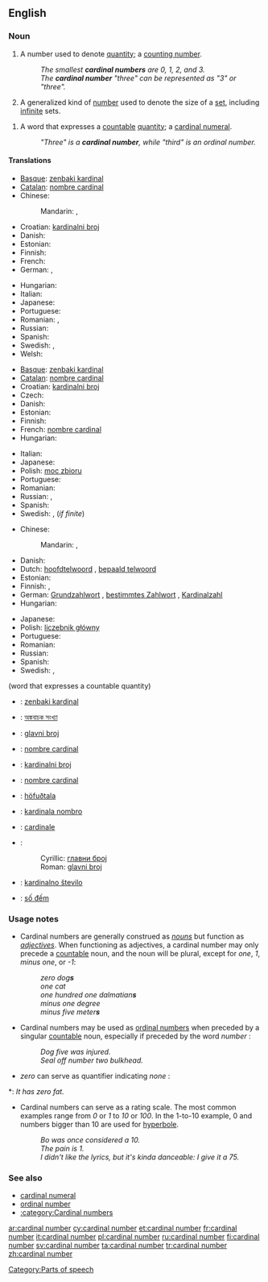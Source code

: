 {{wikipedia}}
==English==

===Noun===
{{en-noun|sg=[[cardinal]] [[number]]}}

# A number used to denote [[quantity]]; a [[counting number]].
#: ''The smallest '''cardinal numbers''' are 0, 1, 2, and 3.''
#: ''The '''cardinal number''' "three" can be represented as "3" or "three".''
# {{mathematics}} A generalized kind of [[number]] used to denote the size of a [[set]], including [[infinite]] sets.
<!--Is this true? "Infinite" is not a cardinal number by definition, because its magnitude is not known-->
<!--Yes. See any mathematics text or the Wikipedia article-->
# {{context|grammar}} A word that expresses a [[countable]] [[quantity]]; a [[cardinal numeral]].
#: ''"Three" is a '''cardinal number''', while "third" is an ordinal number.''
<!--Does this definition differ in any essential sense from the first definition?-->
<!--Yes; in the most essential way possible.-->

====Translations====
{{trans-top|number denoting quantity}}
* [[Basque]]: [[zenbaki kardinal]]
* [[Catalan]]: [[nombre cardinal]] {{m}}
* Chinese:
*: Mandarin: {{t|cmn|基數|sc=Hani}},  {{t-|cmn|基数|tr=jīshù|sc=Hani}}
* Croatian: [[kardinalni broj#Croatian|kardinalni broj]] {{m}}
* Danish: {{t-|da|kardinaltal|n}}
* Estonian: {{t|et|kardinaalarv}}
* Finnish: {{t+|fi|kardinaaliluku}}
* French: {{t|fr|nombre cardinal|m}}
* German: {{t+|de|Kardinalzahl|f}},  {{t|de|Grundzahl|f}}
{{trans-mid}}
* Hungarian: {{t-|hu|tőszám}}
* Italian: {{t-|it|numero cardinale|m}}
* Japanese: {{t+|ja|基数|tr=きすう, kisū}}
* Portuguese: {{t-|pt|número cardinal|m}}
* Romanian: {{t|ro|numeral cardinal|n}}, {{t|ro|număr cardinal|n}}
* Russian: {{t-|ru|кардинальное число|n|tr=kardinál’noje čisló}}
* Spanish: {{t+|es|número cardinal|m}}
* Swedish: {{t+|sv|kardinaltal|n}},  {{t|sv|grundtal|n}}
* Welsh: {{t|cy|rhif prifol}}
{{trans-bottom}}

{{trans-top|number used to denote the size of a set}}
* [[Basque]]: [[zenbaki kardinal]]
* [[Catalan]]: [[nombre cardinal]] {{m}}
* Croatian: [[kardinalni broj#Croatian|kardinalni broj]] {{m}}
* Czech: {{t-|cs|kardinální číslo|n}}
* Danish: {{t-|da|kardinaltal|n}}
* Estonian: {{t|et|hulga võimsus}}
* Finnish: {{t+|fi|kardinaaliluku}}
* French: [[nombre cardinal]] {{m}}
* Hungarian: {{t+|hu|számosság}}
{{trans-mid}}
* Italian: {{t-|it|numero cardinale|m}}
* Japanese: {{t|ja|集合数|tr=しゅうごうすう, shūgōsū}}
* Polish: [[moc zbioru]] {{f}}
* Portuguese: {{t-|pt|número cardinal|m}}
* Romanian: {{t|ro|numeral cardinal|n}}
* Russian: {{t|ru|мощность множества|f|tr=móščnost’ mnóžestva}}, {{t-|ru|кардинальное число|n|tr=kardinál’noje čisló}}
* Spanish: {{t+|es|número cardinal|m}}
* Swedish: {{t|sv|kardinaltal|n}}, {{t|sv|grundtal|n}} (''if finite'')
{{trans-bottom}}

{{trans-top|word that expresses a countable quantity}}
* Chinese:
*: Mandarin: {{t|cmn|純數|sc=Hani}},  {{t|cmn|纯数|tr=chúnshù|sc=Hani}}
* Danish: {{t-|da|kardinaltal|n}}
* Dutch: [[hoofdtelwoord]] {{n}}, [[bepaald telwoord]] {{n}}
* Estonian: {{t|et|põhiarv}}
* Finnish: {{t-|fi|perusluku}}, {{t+|fi|kardinaaliluku}}
* German: [[Grundzahlwort]] {{n}}, [[bestimmtes Zahlwort]] {{n}}, [[Kardinalzahl]] {{f}}
* Hungarian: {{t-|hu|tőszámnév}}
{{trans-mid}}
* Japanese: {{t+|ja|基数|tr=きすう, kisū}}
* Polish: [[liczebnik główny]] {{m}}
* Portuguese: {{t+|pt|numeral cardinal}}
* Romanian: {{t-|ro|numeral cardinal}}
* Russian: {{t+|ru|количественное числительное|n|tr=kolíčestvennoje čislítel’noje}}
* Spanish: {{t-|es|adjetivo cardinal|m}}
* Swedish: {{t|sv|kardinaltal|n}}, {{t|sv|grundtal|n}}
{{trans-bottom}}

{{checktrans-top}}
(word that expresses a countable quantity)
* {{ttbc|eu}}: [[zenbaki kardinal]]
* {{ttbc|bn}}: [[অঙ্কবাচক সংখ্যা]]
* {{ttbc|bs}}: [[glavni broj#Bosnian|glavni broj]] {{m}}
* {{ttbc|ca}}: [[nombre cardinal]] {{m}}
* {{ttbc|hr}}: [[kardinalni broj#Croatian|kardinalni broj]] {{m}}
* {{ttbc|fr}}: [[nombre cardinal]] {{m}}
{{trans-mid}}
* {{ttbc|is}}: [[höfuðtala]]
* {{ttbc|io}}: [[kardinala nombro]]
* {{ttbc|la}}: [[cardinale]]
* {{ttbc|sr}}:
*: Cyrillic: [[главни број#Serbian|главни број]] {{m}}
*: Roman: [[glavni broj#Serbian|glavni broj]] {{m}}
* {{ttbc|sl}}: [[kardinalno število]] {{n}}
* {{ttbc|vi}}: [[số đếm]]
{{trans-bottom}}

===Usage notes===
* Cardinal numbers are generally construed as ''[[noun]]s'' but function as ''[[adjective]]s''.  When functioning as adjectives, a cardinal number may only precede a [[countable]] noun, and the noun will be plural, except for ''one'', ''1'', ''minus one'', or ''-1'':
*: ''zero dog'''s''' ''
*: ''one cat''
*: ''one hundred one dalmatian'''s''' ''
*: ''minus one degree''
*: ''minus five meter'''s''' ''
* Cardinal numbers may be used as [[ordinal number]]s when <!--followed or -->preceded by a singular [[countable]] noun, especially if preceded by the word ''number'' <!--or ''the''-->:
*: ''Dog five was injured.''
*: ''Seal off number two bulkhead.''
* <!--''One'' and -->''zero'' can serve as quantifier<!--s--> indicating <!--effectively ''all'' and--> ''none''<!--, respectively-->:
<!--*:''The law requires residency of one year.'' ("one" does not indicate "all" in this sentence)-->
*: ''It has zero fat.''
* Cardinal numbers can serve as a rating scale. The most common examples range from ''0'' or ''1'' to ''10'' or ''100''. In the 1-to-10 example, 0 and numbers bigger than 10 are used for [[hyperbole]].
*: ''Bo was once considered a 10.''
*: ''The pain is 1.''
*: ''I didn't like the lyrics, but it's kinda danceable: I give it a 75.''
<!--Sure they can, but so can any other set of numbers-->

===See also===
* [[cardinal numeral]]
* [[ordinal number]]
* [[:category:Cardinal numbers]]

[[Category:Parts of speech]]

[[ar:cardinal number]]
[[cy:cardinal number]]
[[et:cardinal number]]
[[fr:cardinal number]]
[[it:cardinal number]]
[[pl:cardinal number]]
[[ru:cardinal number]]
[[fi:cardinal number]]
[[sv:cardinal number]]
[[ta:cardinal number]]
[[tr:cardinal number]]
[[zh:cardinal number]]